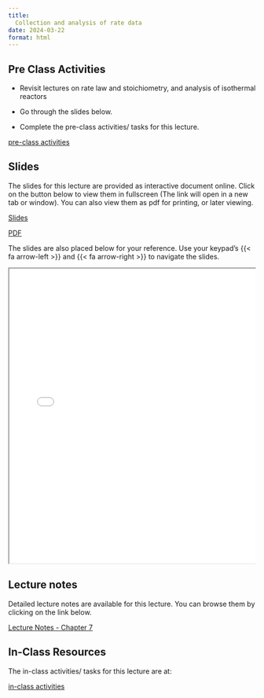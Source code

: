 ```yaml
---
title: 
  Collection and analysis of rate data
date: 2024-03-22
format: html
---
```


## Pre Class Activities

- Revisit lectures on rate law and stoichiometry, and analysis of isothermal
  reactors 

- Go through the slides below. 

- Complete the pre-class activities/ tasks for this lecture.

:::{.grid}
::: {.g-col-5}

[pre-class activities](../../notes/05-collection-and-analysis-of-rate-data/pre-class-activities.qmd){.btn .btn-success .btn-lg role="button"}

:::
:::

## Slides

The slides for this lecture are provided as interactive document online. Click
on the button below to view them in fullscreen (The link will open in a new tab
or window). You can also view them as pdf for printing, or later viewing.  

:::{.grid}
::: {.g-col-1}
[Slides](../../slides/05-collection-and-analysis-of-rate-data/index.qmd){target="_blank" .btn .btn-success .btn-lg role="button"}

:::

::: {.g-col-1}
[PDF](../../slides/05-collection-and-analysis-of-rate-data/05-collection-and-analysis-of-rate-data.pdf){target="_blank" .btn .btn-info .btn-lg role="button"}

:::
:::

The slides are also placed below for your reference. Use your keypad's
{{< fa arrow-left >}} and {{< fa arrow-right >}} to navigate the slides.

::: {.container style="position: relative;overflow: hidden;width:
100%;min-height:600px;"}
<iframe src="../../slides/05-collection-and-analysis-of-rate-data/"
style="position=absolute;top: 0;left: 0;bottom: 0;right: 0;width:
100%;min-height:600px;"></iframe>
:::

<!--
## Videos

::: {.panel-tabset}
## Overview of chemical reaction engineering
{{< video https://www.youtube.com/embed/e3H5DPYlOF8 >}}

:::
-->

## Lecture notes

Detailed lecture notes are available for this lecture. 
You can browse them by
clicking on the link below. 

:::{.grid}
::: {.g-col-5}
[Lecture Notes - Chapter 7](../../notes/05-collection-and-analysis-of-rate-data/Ranjeet_Notes_Fogler_Chapter 07 - Collection and Analysis of Rate Data.pdf){.btn .btn-success .btn-lg role="button"}

:::
:::


## In-Class Resources

The in-class activities/ tasks for this lecture are at:

:::{.grid}
::: {.g-col-5}

[in-class activities](../../notes/05-collection-and-analysis-of-rate-data/in-class-activities.qmd){.btn .btn-success .btn-lg role="button"}

:::
:::



